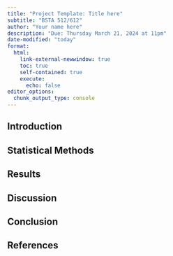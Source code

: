 ```yaml
---
title: "Project Template: Title here"
subtitle: "BSTA 512/612"
author: "Your name here"
description: "Due: Thursday March 21, 2024 at 11pm"
date-modified: "today"
format: 
  html:
    link-external-newwindow: true
    toc: true
    self-contained: true
    execute:
      echo: false
editor_options: 
  chunk_output_type: console
---
```


## Introduction

## Statistical Methods

## Results

## Discussion 

## Conclusion

## References
